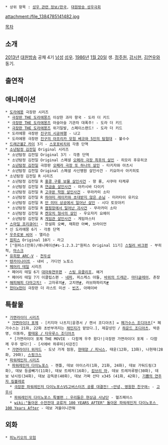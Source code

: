  * 상위 항목 : [[성우 관련 정보/한국]], [[대원방송 성우극회]]

attachment:/file_1384785141482.jpg

[[목차]]
== 소개 ==
[[2013년]] [[대원방송]] 공채 4기 [[남성]] [[성우]]. [[1986년]] [[1월 20일]] 생. [[정주원]], [[강시현]], [[김연우(성우)|김연우]]와 동기.

== 출연작 ==
== 애니메이션 ==
 * [[도라에몽]] 극장판 시리즈
  * [[더 도라에몽즈|극장판 THE 도라에몽즈]] 이상한 과자 왕국 - 도라 더 키드
  * [[더 도라에몽즈|극장판 THE 도라에몽즈]] 아슬아슬 기관차 대폭주! - 도라 더 키드
  * [[더 도라에몽즈|극장판 THE 도라에몽즈]] 위기일발, 스페이스랜드! - 도라 더 키드
  * 도라에몽 극장판 [[노비타의 완냥시공전|진구의 시공여행]] - 냐고
  * 도라에몽 극장판 [[신 노비타의 대마경 ~페코와 5인의 탐험대~|진구의 아프리카 모험 베코와 5인의 탐험대]] - 불수수
 * [[드래곤볼Z 카이]] 3기 - [[스포포비치]]외 각종 단역
 * [[소년탐정 김전일]] Original 시리즈
  * 소년탐정 김전일 Original 3기 - 각종 단역
  * 소년탐정 김전일 Original 스페셜 [[오페라 극장 최후의 살인]] - 히모리 후유히코
  * [[소년탐정 김전일]] 극장판 [[오페라 저택·새로운 살인|오페라 극장 또 하나의 살인]] - 타키자와 아츠시
  * 소년탐정 김전일 Original 스페셜 사신병원 살인사건 - 키요마사 아키히토
 * 소년탐정 김전일 R 시리즈
  * 소년탐정 김전일 R [[홍콩 구룡 재보 살인사건|홍콩 구룡 보물 살인사건]] - 왕 롱, 사쿠마 타케루
  * 소년탐정 김전일 R [[연금술 살인사건]] - 아카시바 다이키
  * 소년탐정 김전일 R [[고쿠몬 학원 살인사건]] - 무라카미 소타
  * 소년탐정 김전일 R [[소년탐정 김전일/시즌2의 단편#s-2.1|하야미 레이카와 초대받지 않은 손님]] - 미라타이 유키오
  * 소년탐정 김전일 R [[소년탐정 김전일/시즌2의 단편#s-4.1|만 미터 상공에서 일어난 살인]] - 시다 토모아키
  * 소년탐정 김전일 R [[소년탐정 김전일/시즌2의 단편#s-3.2|캠핑장에서 일어난 괴사건]] - 무라카미 소타
  * 소년탐정 김전일 R [[켄모치 형사의 살인]] - 우오자키 요헤이
  * 소년탐정 김전일 R [[게임관 살인사건]] - 게임마스터
 * [[스마일 프리큐어!]] - 한설희 오빠, 채희란 아빠, 브라이언
 * 신 도라에몽 6기 - 각종 단역
 * [[씨어호|우주로봇 씨어]] - 앨리슨
 * [[원피스]] Original 10기 - 라고
 * ["원피스(만화)/애니메이션#s-1.2.3.2"원피스 Original 11기] [[스릴러 바크]]편 - 부히척, [[리스키 형제|마스크]]
 * [[유희왕 ARC-V]] - [[시지마 호쿠토|천두성]]
 * [[텐카이나이트]] - 내비 , 가디언 노토스
 * [[페어리 테일(만화)|페어리 테일]] 시리즈
  * 페어리 테일 6기 [[대마투연무]]편 - [[스팅 유클리프]], 예거
  * 페어리 테일 7기 이클립스편 - [[넷퍼|네퍼]], 피스케스 아들, [[바위의 드래곤]], [[마더글레어]], 촌장
 * [[해피해피 다마고치!]] - 고자루치[http://www.youtube.com/watch?v=9MjyCPyPWD0 #], 고치맨[http://www.youtube.com/watch?v=P9j8psCgXmc #], 러브파파리치[http://www.youtube.com/watch?v=ON6t4B0VQYE #]
 * [[헌터x헌터]] 극장판 더 라스트 미션 - [[빈즈]], 아메이바

== 특촬물 ==
 * [[가면라이더 시리즈]]
  * [[가면라이더 포제]] - [키지마 나츠지|윤경서 / 캔서 조디아츠] = [[페가수스 조디아츠]][* 페가수스는 21화, 22화 초반부까지는 [[채민지]]가 맡았다.], 제갈성민 / [[하운드 조디아츠]], 박준영, 이동하, [[스기우라 유타|황태웅 / 타우루스 조디아츠]]
   * [가면라이더 포제 THE MOVIE - 다함께 우주 왔다!|극장판 가면라이더 포제 - 다함께 우주 떴다!] - [사에바 하루미|사강진]
  * [[가면라이더 위저드]] - 도넛 가게 점원, [[후지타 유우고|현태양 / 피닉스]], 태운(12화, 13화), 나현재(28화, 29화), [[스핑크스(가면라이더 위자드)|스핑크스]]
 * [[슈퍼전대 시리즈|파워레인저 시리즈]]
  * [[파워레인저 다이노포스]] - 젠틀, 데보 아이스리(1화, 21화, 24화), 데보 가둬드림(3화), 데보 등골빼기(11화), 데보 트레저(16화), [[캄브리 마]], 데보 트레저루팡(30화), 데보 낚시킹(34화), 데보 감독몬(40화), 데보 가짜 산타 x345 (41화, 42화), [[기쁨의 전기 킬볼레로|기쁨의 연주자 킬볼레로]]
   * [[수전전대 쿄류저 VS 고버스터즈|극장판 파워레인저 다이노포스VS고버스터즈 공룡 대결전! ~안녕, 영원한 친구여~]] - [[고우시]]
   * [[토에이 히어로 넥스트|파워레인저 다이노포스 특별편 : 우리들은 현상금 사냥단]] - 헬즈페이스
   * [[wiki:"돌아온 수전전대 쿄류저 100 YEARS AFTER" 돌아온 파워레인저 다이노포스 100 Years After]] - 데보 겨울이니깐뭐
== 외화 ==
 * [[피노키오의 모험]]
